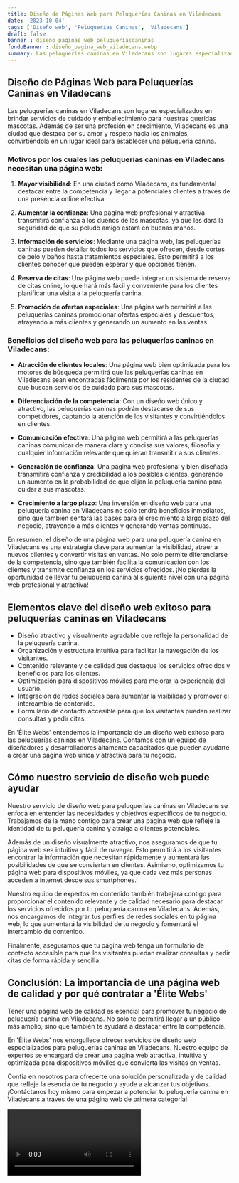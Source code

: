 ```yaml
---
title: Diseño de Páginas Web para Peluquerías Caninas en Viladecans
date: '2023-10-04'
tags: ['Diseño web', 'Peluquerías Caninas', 'Viladecans']
draft: false
banner : diseño_paginas_web_peluqueríascaninas
fondoBanner : diseño_pagina_web_viladecans.webp
summary: Las peluquerías caninas en Viladecans son lugares especializados en brindar servicios de cuidado y embellecimiento para nuestras queridas mascotas. Además de ser una profesión en crecimiento, Viladecans es una ciudad que destaca por su amor y respeto hacia los animales, convirtiéndola en un lugar ideal para establecer una peluquería canina.
---
```


## Diseño de Páginas Web para Peluquerías Caninas en Viladecans

Las peluquerías caninas en Viladecans son lugares especializados en brindar servicios de cuidado y embellecimiento para nuestras queridas mascotas. Además de ser una profesión en crecimiento, Viladecans es una ciudad que destaca por su amor y respeto hacia los animales, convirtiéndola en un lugar ideal para establecer una peluquería canina.

### Motivos por los cuales las peluquerías caninas en Viladecans necesitan una página web:

1. **Mayor visibilidad**: En una ciudad como Viladecans, es fundamental destacar entre la competencia y llegar a potenciales clientes a través de una presencia online efectiva.

2. **Aumentar la confianza**: Una página web profesional y atractiva transmitirá confianza a los dueños de las mascotas, ya que les dará la seguridad de que su peludo amigo estará en buenas manos.

3. **Información de servicios**: Mediante una página web, las peluquerías caninas pueden detallar todos los servicios que ofrecen, desde cortes de pelo y baños hasta tratamientos especiales. Esto permitirá a los clientes conocer qué pueden esperar y qué opciones tienen.

4. **Reserva de citas**: Una página web puede integrar un sistema de reserva de citas online, lo que hará más fácil y conveniente para los clientes planificar una visita a la peluquería canina.

5. **Promoción de ofertas especiales**: Una página web permitirá a las peluquerías caninas promocionar ofertas especiales y descuentos, atrayendo a más clientes y generando un aumento en las ventas.

### Beneficios del diseño web para las peluquerías caninas en Viladecans:

- **Atracción de clientes locales**: Una página web bien optimizada para los motores de búsqueda permitirá que las peluquerías caninas en Viladecans sean encontradas fácilmente por los residentes de la ciudad que buscan servicios de cuidado para sus mascotas.

- **Diferenciación de la competencia**: Con un diseño web único y atractivo, las peluquerías caninas podrán destacarse de sus competidores, captando la atención de los visitantes y convirtiéndolos en clientes.

- **Comunicación efectiva**: Una página web permitirá a las peluquerías caninas comunicar de manera clara y concisa sus valores, filosofía y cualquier información relevante que quieran transmitir a sus clientes.

- **Generación de confianza**: Una página web profesional y bien diseñada transmitirá confianza y credibilidad a los posibles clientes, generando un aumento en la probabilidad de que elijan la peluquería canina para cuidar a sus mascotas.

- **Crecimiento a largo plazo**: Una inversión en diseño web para una peluquería canina en Viladecans no solo tendrá beneficios inmediatos, sino que también sentará las bases para el crecimiento a largo plazo del negocio, atrayendo a más clientes y generando ventas continuas.

En resumen, el diseño de una página web para una peluquería canina en Viladecans es una estrategia clave para aumentar la visibilidad, atraer a nuevos clientes y convertir visitas en ventas. No solo permite diferenciarse de la competencia, sino que también facilita la comunicación con los clientes y transmite confianza en los servicios ofrecidos. ¡No pierdas la oportunidad de llevar tu peluquería canina al siguiente nivel con una página web profesional y atractiva!

<GifSeo />

<Cta />

## Elementos clave del diseño web exitoso para peluquerías caninas en Viladecans

- Diseño atractivo y visualmente agradable que refleje la personalidad de la peluquería canina.
- Organización y estructura intuitiva para facilitar la navegación de los visitantes.
- Contenido relevante y de calidad que destaque los servicios ofrecidos y beneficios para los clientes.
- Optimización para dispositivos móviles para mejorar la experiencia del usuario.
- Integración de redes sociales para aumentar la visibilidad y promover el intercambio de contenido.
- Formulario de contacto accesible para que los visitantes puedan realizar consultas y pedir citas.

En 'Élite Webs' entendemos la importancia de un diseño web exitoso para las peluquerías caninas en Viladecans. Contamos con un equipo de diseñadores y desarrolladores altamente capacitados que pueden ayudarte a crear una página web única y atractiva para tu negocio.

## Cómo nuestro servicio de diseño web puede ayudar

Nuestro servicio de diseño web para peluquerías caninas en Viladecans se enfoca en entender las necesidades y objetivos específicos de tu negocio. Trabajamos de la mano contigo para crear una página web que refleje la identidad de tu peluquería canina y atraiga a clientes potenciales.

Además de un diseño visualmente atractivo, nos aseguramos de que tu página web sea intuitiva y fácil de navegar. Esto permitirá a los visitantes encontrar la información que necesitan rápidamente y aumentará las posibilidades de que se conviertan en clientes. Asimismo, optimizamos tu página web para dispositivos móviles, ya que cada vez más personas acceden a internet desde sus smartphones.

Nuestro equipo de expertos en contenido también trabajará contigo para proporcionar el contenido relevante y de calidad necesario para destacar los servicios ofrecidos por tu peluquería canina en Viladecans. Además, nos encargamos de integrar tus perfiles de redes sociales en tu página web, lo que aumentará la visibilidad de tu negocio y fomentará el intercambio de contenido.

Finalmente, aseguramos que tu página web tenga un formulario de contacto accesible para que los visitantes puedan realizar consultas y pedir citas de forma rápida y sencilla.

## Conclusión: La importancia de una página web de calidad y por qué contratar a 'Élite Webs'

Tener una página web de calidad es esencial para promover tu negocio de peluquería canina en Viladecans. No solo te permitirá llegar a un público más amplio, sino que también te ayudará a destacar entre la competencia.

En 'Élite Webs' nos enorgullece ofrecer servicios de diseño web especializados para peluquerías caninas en Viladecans. Nuestro equipo de expertos se encargará de crear una página web atractiva, intuitiva y optimizada para dispositivos móviles que convierta las visitas en ventas.

Confía en nosotros para ofrecerte una solución personalizada y de calidad que refleje la esencia de tu negocio y ayude a alcanzar tus objetivos. ¡Contáctanos hoy mismo para empezar a potenciar tu peluquería canina en Viladecans a través de una página web de primera categoría!

<Video />

<CtaBot job='Peluquerías Caninas' city='Viladecans'/>

<Gmaps query='Viladecans+españa+maps' />